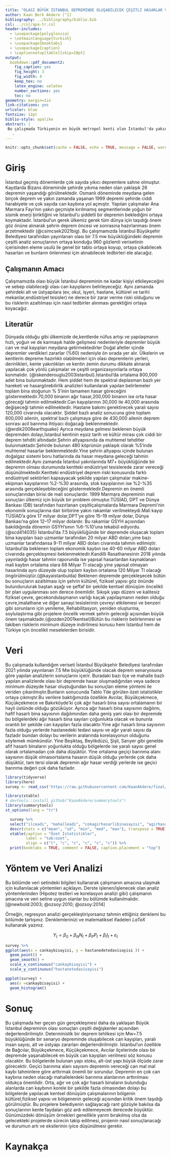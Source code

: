 ```yaml
---
title: "OLASI BÜYÜK İSTANBUL DEPREMİNDE OLUŞABİLECEK ÇEŞİTLİ HASARLAR VE ALINMASI GEREKEN ÖNLEMLER"
author: Kaan Berk Akdere [^1]
bibliography: ../bibliography/biblio.bib
csl: ../csl/apa-tr.csl
header-includes:
  - \usepackage{polyglossia}
  - \setmainlanguage{turkish}
  - \usepackage{booktabs}
  - \usepackage{caption} 
  - \captionsetup[table]{skip=10pt}
output:
  bookdown::pdf_document2:
    fig_caption: yes
    fig_height: 3
    fig_width: 4
    keep_tex: no
    latex_engine: xelatex
    number_sections: yes
    toc: no
geometry: margin=1in
link-citations: yes
urlcolor: blue
fontsize: 12pt
biblio-style: apalike
abstract: |
 Bu çalışmada Türkiyenin en büyük metropol kenti olan İstanbul'da yakın zamanda gerçekleşmesi beklenen depremin ülkemiz ve özellikle de kentin kendisine verebileceği alt-üst yapı zararlarına, bina hasarlarına, oluşturabileceği can ve mal kayıplarına, kültür varlıklarında oluşturabileceği hasarlara ve yine başta ülkemiz olmak üzere kent için olulşturabileceği mali kayıplara değineceğiz. Aynı zamanda deprem sırasında oluşabilecek yapısal olmayan risklerden (binanın taşıyıcı sistemi dışında kalan her türlü eşya, obje, nesne ve benzerlerinin neden olduğu riskler) bahsedeceğiz. Tüm bu riskleri azaltmanın iki temel şartına yani yeni yapılacak yapıların mevcut deprem riskini arttırmamasını sağlamak ve mevcut deprem riskinin azaltılması yönünde yapılması gerekenleri bu çalışmada ele alacağız.
   . 
---
```

```r
knitr::opts_chunk$set(cache = FALSE, echo = TRUE, message = FALSE, warning = FALSE)
```

<!-- ======================================================================= -->
<!-- ============================== NOTLAR ================================= -->
<!-- ======================================================================= -->
[^1]: 20080254, [Github Repo](https://github.com/KaanAkdere/final)

# Giriş
İstanbul geçmiş dönemlerde çok sayıda yıkıcı depremlere sahne olmuştur. Kayıtlarda Bizans döneminde şehirde yıkıma neden olan yaklaşık 26 depremin yaşandığı görülmektedir. Osmanlı döneminde meydana gelen birçok deprem ve yakın zamanda yaşanan 1999 depremi şehirde ciddi harabiyete ve çok sayıda can kaybına yol açmıştır. Yapılan çalışmalar Ana Marmara Fayı’nın yakın geçmişte kırılmamış segmentlerinde yoğun bir sismik enerji biriktiğini ve İstanbul’u şiddetli bir depremin beklediğini ortaya koymaktadır. İstanbul’un gerek ülkemiz gerek tüm dünya için taşıdığı önem göz önüne alınarak şehrin deprem öncesi ve sonrasına hazırlanması önem arzetmektedir (@csimcsek2021big). Bu çalışmamızda İstanbul Büyükşehir Belediyesi tarafından yayınlanan olası bir 7.5 mw büyüklüğündeki depremin çeşitli analiz sonuçlarının ortaya konduğu 960 gözlemli verisetinin içerisinden eleme usulü ile genel bir tablo ortaya koyup, ortaya çıkabilecek hasarları ve bunların önlenmesi için alınabilecek tedbirleri ele alacağız.

## Çalışmanın Amacı
Çalışmamızda olası büyük İstanbul depreminin ne kadar kişiyi etkileyeceğini ve sebep olabileceği olası can kayıplarını belirleyeceğiz. Aynı zamanda şehirdeki alt ve üstyapılara (ev, okul, işyeri, hastane, kültürel ve tarihi mekanlar,endüstriyel tesisler) ne derece bir zarar verme riski olduğunu ve bu risklerin azaltılması için nasıl tedbirler alınması gerektiğini ortaya koyacağız.

## Literatür 
Dünyada olduğu gibi ülkemizde de,kentlerde nüfus artışı ve yapılaşmanın hızlı, yoğun ve de karmaşık halde gelişmesi nedenleriyle depremler büyük can ve mal kayıpları meydana getirmektedirler Doğal afetler içinde depremler verdikleri zararlar (%60) nedeniyle ön sırada yer alır. Ülkelerin ve kentlerin depreme hazırlıklı olabilmeleri için olası depremlerin yerleri, derinlikleri, kente yakınlıkları ve kentin zemin durumu dikkate alınarak yapılacak çok yönlü çalışmalar ve çeşitli organizasyonlarla ortaya konmalıdır. {@iskenderouglu2003istanbul}.İstanbul’da ortalama 800,000 adet bina bulunmaktadır. Hem şiddet hem de spektral deplasman bazlı yer hareketi ve hasargörebilirlik analizleri kullanılarak yapılan belirlemeler toplam bina stoğunun % 5’inin tamamen hasar göreceğini göstermektedir.70,000 binanın ağır hasar,200,000 binanın ise orta hasar göreceği tahmin edilmektedir.Can kayıplarının 30,000 ile 40,000 arasında değişeceği tahmin edilmektedir. Hastane bakımı gerektirecek yaralı sayısı 120,000 civarında olacaktır. Şiddet bazlı analiz sonucuna göre toplam 600,000 ailenin, spektral bazlı çalışmaya göre de 430,000 ailenin deprem sonrası acil barınma ihtiyacı doğacağı beklenmektedir. {@erdik2008earthquake} Ayrıca meydana gelmesi beklenen büyük depremden dolayı,İstanbul kentinin eşsiz tarih ve kültür mirası çok ciddi bir deprem tehditi altındadır.Şehrin altyapısında da muhtemel tehditler bulunmaktadır.Şehirde bulunan 480 köprünün yaklaşık olarak %5’inde muhtemel hasarlar beklenmektedir.Yine şehrin altyapısı içinde bulunan doğalgaz sistemi boru hatlarında da hasar meydana geleceği tahmin edilmektedir.Aynı zamanda İstanbul yakınlarında M7+ büyüklüğünde bir depremin olması durumunda kentteki endüstriyel tesislerede zarar vereceği düşünülmektedir.Kentteki endüstriyel deprem riski konusunda farklı endüstriyel sektörleri kapsayacak şekilde yapılan çalışmalar makine-ekipman kayıplarının %2-%30 arasında, stok kayıplarının ise %2-%35 arasında gerçekleşebileceğini göstermektedir.Depremin en önemli sonuçlarından birisi de mali sonuçlardır. 1999 Marmara depreminin mali sonuçları ülkemiz için büyük bir problem olmuştur.TÜSİAD, DPT ve Dünya Bankası (DB) tarafından hazırlanan çeşitliçalışmalarda Marmara Depremi’nin ekonomik sonuçlarına dair birbirine yakın rakamlar verilmekteydi.Mali kayıp TÜSİAD’a göre 17 milyar dolar,DPT’ye göre 15–19 milyar dolar, Dünya Bankası’na göre 12–17 milyar dolardır. Bu rakamlar GSYH açısından bakıldığında dönemin GSYH'sının %6-%10'una tekabül ediyordu.{@scd414035} İstanbul’da 7.5 büyüklüğünde bir depremde oluşacak toplam bina kayıpları bazı uzmanlar tarafından 20 milyar ABD doları,yine bazı uzmanlar tarafındansa 9-11 milyar ABD doları civarında tahmin edilmiştir. İstanbul’da beklenen toplam ekonomik kaybın ise 40-60 milyar ABD doları civarında gerçekleşmesi beklenmektedir.Kandilli Rasathanesinin 2018 yılında yayınladığı hasar tahmin raporunda ise yapısal hasarlardan kaynaklanan mali kaybın ortalama olara 68 Milyar Tl olacağı yine yapısal olmayan hasarlında aynı düzeyde olup toplam kaybın ortalama 120 Milyar Tl olacağı öngörülmüştür.{@kayaistanbulda} Beklenen depremde gerçekleşecek bütün bu sonuçların azaltılması için şehrin kültürel, fiziksel yapısı göz önünde bulundurulurak baştan aşağı ve şeffaf bir şekilde kentsel dönüşüm öncelikli bir plan uygulanması son derece önemlidir. Sıkışık yapı düzeni ve kalitesiz fiziksel çevre, gecekondulaşmanın varlığı kaçak yapılaşmanın neden olduğu çevre,imalathane ve diğer sanayi tesislerinin çevreyi etkilemesi ve benzeri gibi sorunların için yenileme, Rehabilitasyon, yeniden oluşturma, soylulaştırma gibi projelere öncelik vermek şehrin geleceği açısından büyük önem taşımaktadır.{@ozden2001kentsel}Bütün bu risklerin belirlenmesi ve takiben risklerin minimum düzeye indirilmesi konusu hem İstanbul hem de Türkiye için öncelikli meselelerden birisidir.


# Veri 
Bu çalışmada kullandığım veriseti İstanbul Büyükşehir Belediyesi tarafından 2021 yılında yayınlanan 7.5 Mw büyüklüğünde olacak deprem senaryosuna göre yapılan analizlerin sonuçlarını içerir. Buradaki bazı ilçe ve mahalle bazlı yapılan analizlerde olası bir depremde hasar oluşmadığından veya sadece minimum düzeyde hasar oluştuğundan bu sonuçları eleme yöntemi ile veriden çıkarılmıştır.Bunların sonucunda Tablo 1'de görülen özet istatistikler ortaya çıkmıştır.Bu verilere baktığımızda özellikle Avcılar, Büyükçekmece, Küçükçekmece ve Bakırköyde'ki çok ağır hasarlı bina sayısı ortalamanın bir hayli üstünde olduğu gözüküyor. Ayrıca ağır hasarlı bina sayısının dağılımı, hafif hasarlı bina sayısının dağılımından daha geniş yani olası bir depremde bu bölgelerdeki ağır hasarlı bina sayıları çoğunlukta olacak ve bununla orantılı bir şekilde can kayıpları fazla olacaktır.Yine ağır hasarlı bina sayısının fazla olduğu yerlerde hastanedeki tedavi sayısı ve ağır yaralı sayısı da fazladır bundan dolayı bu verilerin aralarında korelasyonun olduğunu söylemek mümkündür. Yine Beşiktaş, Beylikdüzü, Şişli, Sarıyer  gibi genelde afif hasarlı binaların yoğunlukta olduğu  bölgelerde ise yaralı sayısı genel olarak ortalamadan çok daha düşüktür. Yine ortalama geçiçi barınma alanı sayısının düşük olmasıortalama hasarın düşük olduğu yerlerde çok daha düşüktür, tam tersi olarak depremin ağır hasar verdiği yerlerde ise geçici barınma değeri çok daha fazladır.

```r
library(tidyverse)
library(here)
survey <- read_csv('https://raw.githubusercontent.com/KaanAkdere/final/main/data/survey.csv')
```



```r
library(xtable) 
# devtools::install_github("KaanAkdere/summarytools")
library(summarytools)
st_options(lang = "tr")
```


```r
  survey %>%
  select("ilceadi", "mahalleadi", "cokagirhasarlibinasayisi", "agirhasarlibinasayisi", "ortahasarlibinasayisi","hafifhasarlibinasayisi","cankaybisayisi","agiryaralisayisi","hastanedetedavisayisi","hafifyaralisayisi","dogalgazboruhasari","icmesuyuboruhasari","atiksuboruhasari","gecicibarinma") %>%
  descr(stats = c("mean", "sd", "min", "med", "max"), transpose = TRUE) %>% 
  xtable(caption = "Özet İstatistikler",
         label = "tab:ozet",
         align = c("l", "c", "c", "c", "c", "c")) %>% 
  print(booktabs = TRUE, comment = FALSE, caption.placement = "top")
```

# Yöntem ve Veri Analizi
Bu bölümde veri setindeki bilgileri kullanarak çalışmanın amacına ulaşmak için kullanılacak yöntemleri açıklayın. Derste işlenen/işlenecek olan analiz yöntemlerinden (Hipotez testleri ve korelasyon analizi gibi) çalışmanın amacına ve veri setine uygun olanlar bu bölümde kullanılmalıdır. [@newbold:2003; @ozsoy:2010; @ozsoy:2014]

Örneğin, regresyon analizi gerçekleştiriyorsanız tahmin ettiğiniz denklemi bu bölümde tartışınız. Denklemlerinizi ve matematiksel ifadeleri $LaTeX$ kullanarak yazınız.

$$
Y_t = \beta_0 + \beta_N N_t + \beta_P P_t + \beta_I I_t + \varepsilon_t
$$

```r

survey %>% 
ggplot(aes(x = cankaybisayisi, y = hastanedetedavisayisi )) +
  geom_point() +
  geom_smooth() +
  scale_x_continuous("cankaybisayisi") + 
  scale_y_continuous("hastanetedavisayisi")

ggplot(survey) +
  aes(x =cankaybisayisi) +
  geom_histogram()

```


# Sonuç
Bu çalışmada her geçen gün gerçekleşmesi daha da yaklaşan Büyük İstanbul depreminin olası sonuçları çeşitli değişkenler açısından değerlendirilmiştir. Deterministik bir deprem tehlikesi için Mw=7.5 büyüklüğünde bir senaryo depreminde oluşabilecek can kayıpları, yaralı insan sayısı, alt ve üstyapı zararları değerlendirilmiştir. İstanbul'un özellikle de Bağcılar, Büyükçekmece, Küçükçekmece, Avcılar ilçelerinde olası bir depremde yaşanabilecek en büyük can kayıpları verilmesi söz konusu olacaktır. Bu bölgelerde bulunan yapı stoku, alt-üst yapı büyük ölçüde zarar görecektir. Geçici barınma alanı sayısını depremin vereceği can mal mal kaybı tahminlere göre arttırmak önemli bir sorundur. Depremin en çok can kaybına neden olacağı mahallelerdeki barınma alanlarının arttırılması oldukça önemlidir. Orta, ağır ve çok ağır hasarlı binaların bulunduğu alanlarda can kaybının korele bir şekilde fazla olmasından dolayı bu bölgelerde yapılacak kentsel dönüşüm çalışmalarının bölgenin kültürel,fiziksel yapısı ve bölgenenin geleceği açısından kritik önem taşıdığı görülmüştür. Bu projelere belediyenin sağlayacağı rant gözüyle bakılsa da sonuçlarının kente faydaları göz ardı edilemeyecek derecede büyüktür. Günümüzdeki dönüşüm örnekleri genellikle yarım bırakılmış olsa da gelecekteki projelerde sürecin takip edilmesi, projenin nasıl sonuçlanacağı ve durumun artı ve eksilerinin iyice düşünülmesi gerekir.
 


\newpage
# Kaynakça {#references}
<div id="refs"></div>

